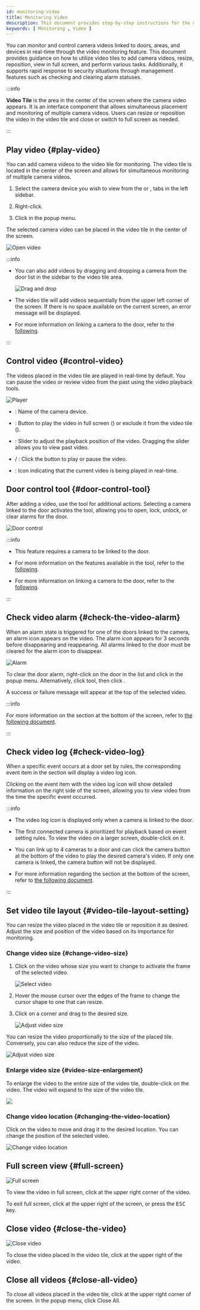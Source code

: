 ```yaml
---
id: monitoring-video
title: Monitoring Video
description: This document provides step-by-step instructions for the main operations of the video monitoring feature, including adding video, resizing, repositioning, and checking alarms.
keywords: [ Monitoring , Video ]
---
```


You can monitor and control camera videos linked to doors, areas, and devices in real-time through the video monitoring feature. This document provides guidance on how to utilize video tiles to add camera videos, resize, reposition, view in full screen, and perform various tasks. Additionally, it supports rapid response to security situations through management features such as checking and clearing alarm statuses.

:::info

**Video Tile** is the area in the center of the screen where the camera video appears. It is an interface component that allows simultaneous placement and monitoring of multiple camera videos. Users can resize or reposition the video in the video tile and close or switch to full screen as needed.

:::

## Play video {#play-video}

You can add camera videos to the video tile for monitoring. The video tile is located in the center of the screen and allows for simultaneous monitoring of multiple camera videos.

1. Select the camera device you wish to view from the <Cmd sid='arena.tree.door.title' /> or <Cmd sid='arena.tree.map.title' />, <Cmd sid='arena.tree.device.title' /> tabs in the left sidebar.

1. Right-click.

1. Click <Cmd sid='arena.tree.contextMenu.openVideo' /> in the popup menu.

The selected camera video can be placed in the video tile in the center of the screen.

<Image src='/img/monitoring-door-control-open-video.png' alt='Open video' />

:::info

* You can also add videos by dragging and dropping a camera from the door list in the sidebar to the video tile area.

  <Image src='/img/monitoring-door-control-open-video-drag-drop.png' alt='Drag and drop' />

* The video tile will add videos sequentially from the upper left corner of the screen. If there is no space available on the current screen, an error message will be displayed.

* For more information on linking a camera to the door, refer to the [following](#).

:::


## Control video {#control-video}

The videos placed in the video tile are played in real-time by default. You can pause the video or review video from the past using the video playback tools.

<Image src='/img/monitoring-video-player.png' alt='Player' />

* <Num num='1' />: Name of the camera device.

* <Num num='2' />: Button to play the video in full screen (<IcFullscreen/>) or exclude it from the video tile (<IcClose/>).

* <Num num='3' />: Slider to adjust the playback position of the video. Dragging the slider allows you to view past video.

* <Num num='4' /> <IcPlay/> / <IcPause/>: Click the button to play or pause the video.

* <Num num='5' />: Icon indicating that the current video is being played in real-time.


## Door control tool {#door-control-tool}

After adding a video, use the <Cmd sid='arena.map.doorControl' /> tool for additional actions. Selecting a camera linked to the door activates the <Cmd sid='arena.map.doorControl' /> tool, allowing you to open, lock, unlock, or clear alarms for the door.

<Image src='/img/monitoring-door-control.png' alt='Door control' />

:::info

* This feature requires a camera to be linked to the door.

* For more information on the features available in the <Cmd sid='arena.map.doorControl' /> tool, refer to the [following](control-door).

* For more information on linking a camera to the door, refer to the [following](#).

:::

## Check video alarm {#check-the-video-alarm}

When an alarm state is triggered for one of the doors linked to the camera, an alarm icon appears on the video. The alarm icon appears for 3 seconds before disappearing and reappearing. All alarms linked to the door must be cleared for the alarm icon to disappear.

<Image src='/img/monitoring-video-alarm.png' alt='Alarm' />

To clear the door alarm, right-click on the door in the list and click <Cmd sid='arena.tree.contextMenu.clearAlarm' /> in the popup menu. Alternatively, click <Cmd sid='arena.map.doorControl' /> tool, then click <Cmd sid='arena.tree.contextMenu.clearAlarm' />.

A success or failure message will appear at the top of the selected video.

:::info

For more information on the <Cmd sid='arena.eventTable.event' /> section at the bottom of the screen, refer to [the following document](monitoring-event).

:::


## Check video log {#check-video-log}

When a specific event occurs at a door set by rules, the corresponding event item in the <Cmd sid='arena.eventTable.title' /> section will display a video log icon.

Clicking on the event item with the video log icon will show detailed information on the right side of the screen, allowing you to view video from the time the specific event occurred.

:::info

* The video log icon is displayed only when a camera is linked to the door.

* The first connected camera is prioritized for playback based on event setting rules. To view the video on a larger screen, double-click on it.

* You can link up to 4 cameras to a door and can click the camera button at the bottom of the video to play the desired camera's video. If only one camera is linked, the camera button will not be displayed.

* For more information regarding the <Cmd sid='arena.eventTable.event' /> section at the bottom of the screen, refer to [the following document](monitoring-event).

:::


## Set video tile layout {#video-tile-layout-setting}

You can resize the video placed in the video tile or reposition it as desired. Adjust the size and position of the video based on its importance for monitoring.

### Change video size {#change-video-size}

1. Click on the video whose size you want to change to activate the frame of the selected video.

    <Image src='/img/monitoring-video-adjust-size-01.png' alt='Select video' />

1. Hover the mouse cursor over the edges of the frame to change the cursor shape to one that can resize.

1. Click on a corner and drag to the desired size.

    <Image src='/img/monitoring-video-adjust-size-02.png' alt='Adjust video size' />

You can resize the video proportionally to the size of the placed tile. Conversely, you can also reduce the size of the video.

<Image src='/img/monitoring-video-adjust-size-03.png' alt='Adjust video size' />

### Enlarge video size {#video-size-enlargement}

To enlarge the video to the entire size of the video tile, double-click on the video. The video will expand to the size of the video tile.

<Image src='/img/common/monitoring-video-extend.gif' />

### Change video location {#changing-the-video-location}

Click on the video to move and drag it to the desired location. You can change the position of the selected video.

<Image src='/img/monitoring-video-move-position.png' alt='Change video location' />

## Full screen view {#full-screen}

<Columns>
<Column>

<Image src='/img/monitoring-video-fullscreen.png' alt='Full screen' />

</Column>
<Column>

To view the video in full screen, click <IcFullscreen /> at the upper right corner of the video.

To exit full screen, click <IcRestorscreen/> at the upper right of the screen, or press the <kbd>ESC</kbd> key.

</Column>
</Columns>


## Close video {#close-the-video}

<Columns>
<Column>

<Image src='/img/monitoring-video-close.png' alt='Close video' />

</Column>
<Column>

To close the video placed in the video tile, click <IcClose /> at the upper right of the video.

</Column>
</Columns>


## Close all videos {#close-all-video}

To close all videos placed in the video tile, click <IcMoreB/> at the upper right corner of the screen. In the popup menu, click <Cmd>Close All</Cmd>.